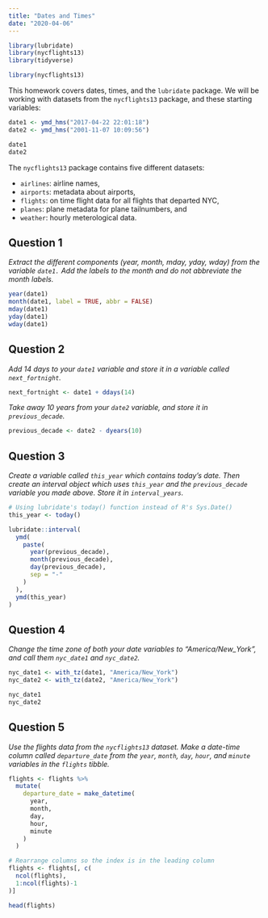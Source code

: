 ```yaml
---
title: "Dates and Times"
date: "2020-04-06"
---
```


```r
library(lubridate)
library(nycflights13)
library(tidyverse)
```

```r
library(nycflights13)
```

This homework covers dates, times, and the `lubridate` package. We will be working with datasets from the `nycflights13` package, and these starting variables:

```r
date1 <- ymd_hms("2017-04-22 22:01:18")
date2 <- ymd_hms("2001-11-07 10:09:56")
```

```r
date1
date2
```

The `nycflights13` package contains five different datasets:

- `airlines`: airline names,
- `airports`: metadata about airports,
- `flights`: on time flight data for all flights that departed NYC,
- `planes`: plane metadata for plane tailnumbers, and
- `weather`: hourly meterological data.

## Question 1
*Extract the different components (year, month, mday, yday, wday) from the variable `date1.` Add the labels to the month and do not abbreviate the month labels.*

```r
year(date1)
month(date1, label = TRUE, abbr = FALSE)
mday(date1)
yday(date1)
wday(date1)
```

## Question 2
*Add 14 days to your `date1` variable and store it in a variable called `next_fortnight`.*

```r
next_fortnight <- date1 + ddays(14)
```

*Take away 10 years from your `date2` variable, and store it in `previous_decade`.*

```r
previous_decade <- date2 - dyears(10)
```

## Question 3
*Create a variable called `this_year` which contains today’s date. Then create an interval object which uses `this_year` and the `previous_decade` variable you made above. Store it in `interval_years`.*

```r
# Using lubridate's today() function instead of R's Sys.Date()
this_year <- today()
```

```r
lubridate::interval(
  ymd(
    paste(
      year(previous_decade),
      month(previous_decade),
      day(previous_decade),
      sep = "-"
    )
  ),
  ymd(this_year)
)
```

## Question 4
*Change the time zone of both your date variables to "America/New_York", and call them `nyc_date1` and `nyc_date2`.*

```r
nyc_date1 <- with_tz(date1, "America/New_York")
nyc_date2 <- with_tz(date2, "America/New_York")
```

```r
nyc_date1
nyc_date2
```

## Question 5
*Use the flights data from the `nycflights13` dataset. Make a date-time column called `departure_date` from the `year`, `month`, `day`, `hour`, and `minute` variables in the `flights` tibble.*

```r
flights <- flights %>% 
  mutate(
    departure_date = make_datetime(
      year,
      month,
      day,
      hour,
      minute
    )
  )

# Rearrange columns so the index is in the leading column
flights <- flights[, c(
  ncol(flights),
  1:ncol(flights)-1
)]
```

```r
head(flights)
```
